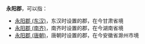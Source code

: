 '''永阳郡'''，可以指：
*[[永阳郡_(东汉)|永阳郡 (东汉)]]，东汉时设置的郡，在今甘肃省境
*[[营阳郡|永阳郡 (南齐)]]，南齐时设置的郡，在今湖南省境
*[[永阳郡_(唐朝)|永阳郡 (唐朝)]]，唐朝时设置的郡，在今安徽省滁州市境
{{Disambig|Y|Cat=三字中国郡名消歧义}}